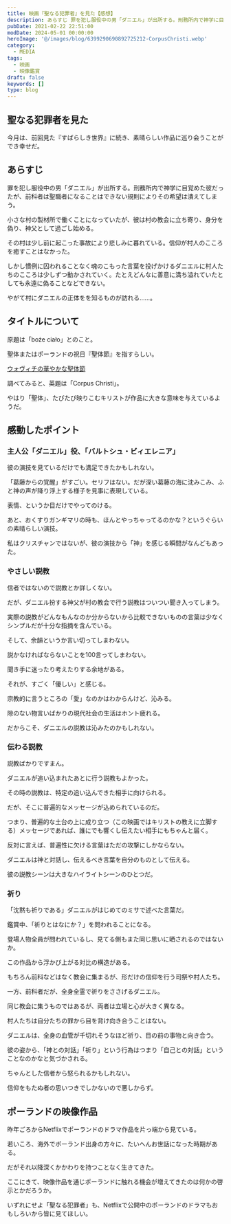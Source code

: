 ```yaml
---
title: 映画『聖なる犯罪者』を見た【感想】
description: あらすじ 罪を犯し服役中の男「ダニエル」が出所する。刑務所内で神学に目覚めた彼だったが、前科者は聖職者になることはできない規則によりその希望は潰えてしまう。小さな村の製材所で働くことになっていたが、彼は村の教会に立ち寄り、身分を偽り、神父として過ごし始める。その村は少し前に起こった事故により悲しみに暮れている。
pubDate: 2021-02-22 22:51:00
modDate: 2024-05-01 00:00:00
heroImage: '@/images/blog/6399290690892725212-CorpusChristi.webp'
category:
  - MEDIA
tags:
  - 映画
  - 映像鑑賞
draft: false
keywords: []
type: blog
---
```



## 聖なる犯罪者を見た

今月は、前回見た『すばらしき世界』に続き、素晴らしい作品に巡り会うことができ幸せだ。

## あらすじ

罪を犯し服役中の男「ダニエル」が出所する。刑務所内で神学に目覚めた彼だったが、前科者は聖職者になることはできない規則によりその希望は潰えてしまう。

小さな村の製材所で働くことになっていたが、彼は村の教会に立ち寄り、身分を偽り、神父として過ごし始める。

その村は少し前に起こった事故により悲しみに暮れている。信仰が村人のこころを癒すことはなかった。

しかし慣例に囚われることなく魂のこもった言葉を投げかけるダニエルに村人たちのこころは少しずつ動かされていく。たとえどんなに善意に満ち溢れていたとしても永遠に偽ることなどできない。

やがて村にダニエルの正体をを知るものが訪れる……。

## タイトルについて

原題は「boże ciało」とのこと。

聖体またはポーランドの祝日『聖体節』を指すらしい。

[ウォヴィチの華やかな聖体節](https://www.poland.travel/ja/%E6%96%87%E5%8C%96%EF%BC%86%E8%8A%B8%E8%A1%93/%E3%83%95%E3%82%A7%E3%82%B9%E3%83%86%E3%82%A3%E3%83%90%E3%83%AB%E3%82%84%E3%82%B3%E3%83%B3%E3%82%AF%E3%83%BC%E3%83%AB/%E3%82%A6%E3%82%A9%E3%83%B4%E3%82%A3%E3%83%81%E3%81%AE%E8%8F%AF%E3%82%84%E3%81%8B%E3%81%AA%E8%81%96%E4%BD%93%E7%AF%80)

調べてみると、英題は「Corpus Christi」。

やはり「聖体」、たびたび映りこむキリストが作品に大きな意味を与えているようだ。

<BlogCard
  title='Boze Cialo (2019) ⭐ 7.7 | Drama'
  description='1h 55m | R18+'
  url='https://www.imdb.com/title/tt8649186/'
  domain='www.imdb.com'
/>

## 感動したポイント

### 主人公「ダニエル」役、「バルトシュ・ビィエレニア」

彼の演技を見ているだけでも満足できたかもしれない。

「葛藤からの覚醒」がすごい。セリフはない。だが深い葛藤の海に沈みこみ、ふと神の声が降り浮上する様子を見事に表現している。

表情、というか目だけでやってのける。

あと、おくすりガンギマリの時も、ほんとやっちゃってるのかな？というぐらいの素晴らしい演技。

私はクリスチャンではないが、彼の演技から「神」を感じる瞬間がなんどもあった。

### やさしい説教

信者ではないので説教とか詳しくない。

だが、ダニエル扮する神父が村の教会で行う説教はついつい聞き入ってしまう。

実際の説教がどんなもんなのか分からないから比較できないものの言葉は少なくシンプルだが十分な指摘を含んでいる。

そして、余韻というか言い切ってしまわない。

説かなければならないことを100言ってしまわない。

聞き手に迷ったり考えたりする余地がある。

それが、すごく「優しい」と感じる。

宗教的に言うところの「愛」なのかはわからんけど、沁みる。

隙のない物言いばかりの現代社会の生活はホント疲れる。

だからこそ、ダニエルの説教は沁みたのかもしれない。

### 伝わる説教

説教ばかりですまん。

ダニエルが追い込まれたあとに行う説教もよかった。

その時の説教は、特定の追い込んできた相手に向けられる。

だが、そこに普遍的なメッセージが込められているのだ。

つまり、普遍的な土台の上に成り立つ（この映画ではキリストの教えに立脚する）メッセージであれば、誰にでも響くし伝えたい相手にもちゃんと届く。

反対に言えば、普遍性に欠ける言葉はただの攻撃にしかならない。

ダニエルは神と対話し、伝えるべき言葉を自分のものとして伝える。

彼の説教シーンは大きなハイライトシーンのひとつだ。

### 祈り

「沈黙も祈りである」ダニエルがはじめてのミサで述べた言葉だ。

鑑賞中、「祈りとはなにか？」を問われることになる。

登場人物全員が問われているし、見てる側もまた同じ思いに晒されるのではないか。

この作品から浮かび上がる対比の構造がある。

もちろん前科などはなく教会に集まるが、形だけの信仰を行う司祭や村人たち。

一方、前科者だが、全身全霊で祈りをささげるダニエル。

同じ教会に集うものではあるが、両者は立場と心が大きく異なる。

村人たちは自分たちの罪から目を背け向き合うことはない。

ダニエルは、全身の血管が千切れそうなほど祈り、目の前の事物と向き合う。

彼の姿から、「神との対話」「祈り」という行為はつまり「自己との対話」ということなのかなと気づかされる。

ちゃんとした信者から怒られるかもしれない。

信仰をもたぬ者の思いつきでしかないので悪しからず。

## ポーランドの映像作品

昨年ごろからNetflixでポーランドのドラマ作品を片っ端から見ている。

<BlogCard
  title='Netflixで見る ポーランドのミステリ・サスペンス ドラマ おすすめ５作品'
  description='主に世界中の「ミステリ・サスペンス」にカテゴリされているドラマを視聴しています。最近では、制作国を軸に作品を楽しむなどということをしております。そんなわけで、あるていど視聴履歴が溜まった国ごとに紹介をしていきたいなと思った次第です。初回は、Netflixで視聴した「ポーランド」のドラマ作品について簡'
  url='https://www.neputa-note.net/2020/11/netflix-poland/'
  domain='www.neputa-note.net'
/>

若いころ、海外でポーランド出身の方々に、たいへんお世話になった時期がある。

だがそれ以降深くかかわりを持つことなく生きてきた。

ここにきて、映像作品を通じポーランドに触れる機会が増えてきたのは何かの啓示とかだろうか。

いずれにせよ「聖なる犯罪者」も、Netflixで公開中のポーランドのドラマもおもしろいから皆に見てほしい。

<div class='not-prose'>
  <div data-vc_mylinkbox_id='887414472'></div>
</div>
